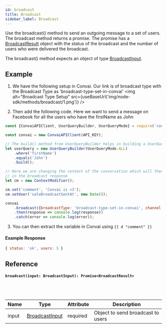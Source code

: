 ```yaml
---
id: broadcast
title: Broadcast
sidebar_label: Broadcast
---
```



Use the broadcast() method to send an outgoing message to a set of users. The broadcast method returns a promise. The promise has a [BroadcastResult](../models/broadcast-result.mdx) object with the status of the broadcast and the number of users who were delivered the broadcast.

The broadcast() method expects an object of type [BroadcastInput](../models/broadcast-input.mdx).

## Example

1. We have the following setup in Convai. Our link is of broadcast type with the Broadcast Type as 'broadcast-type-set-in-convai'
<img alt="Broadcast Type Setup" src={useBaseUrl('img/node-sdk/methods/broadcast/1.png')} />

2. Then add the following code. Here we want to send a message on Facebook for all the users who have the firstName as John

```js
const {ConvaiAPIClient, UserQueryBuilder, UserQueryMode} = require('convai-sdk');

const convai = new ConvaiAPIClient(API_KEY);

// The build() method from UserQueryBuilder helps in building a UserQuery object
let userQuery = new UserQueryBuilder(UserQueryMode.ALL)
    .where('firstName')
    .equals('John')
    .build();

// Here we are changing the context of the conversation which will then be used
// in the broadcast response
let cm = new ContextModifier();

cm.set('comment', 'Convai is <3');
cm.setUser('saleBroadcastSentAt', new Date());

convai
    .broadcast({broadcastType: 'broadcast-type-set-in-convai', channel: 'facebook', userQuery: userQuery, contextModifier: cm})
    .then(response => console.log(response))
    .catch(error => console.log(error));
```

3. You can then extract the variable in Convai using ```{{ d "comment" }}```

#### Example Response

```js
{ status: 'ok', users: 5 }
```

## Reference

#### ```broadcast(input: BroadcastInput): Promise<BroadcastResult>```
<br></br>

| Name  | Type                                        | Attribute | Description                       |
| ----- | ------------------------------------------- | --------- | --------------------------------- |
| input | [BroadcastInput](../models/broadcast-input.mdx) | required  | Object to send broadcast to users |